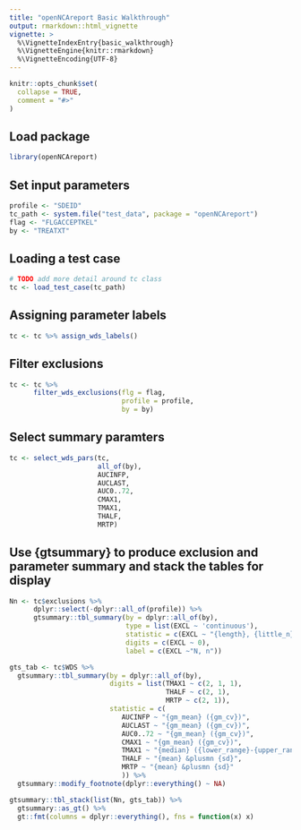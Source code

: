 ```yaml
---
title: "openNCAreport Basic Walkthrough"
output: rmarkdown::html_vignette
vignette: >
  %\VignetteIndexEntry{basic_walkthrough}
  %\VignetteEngine{knitr::rmarkdown}
  %\VignetteEncoding{UTF-8}
---
```


```r
knitr::opts_chunk$set(
  collapse = TRUE,
  comment = "#>"
)
```

## Load package

```r
library(openNCAreport)
```

## Set input parameters

```r
profile <- "SDEID"
tc_path <- system.file("test_data", package = "openNCAreport")
flag <- "FLGACCEPTKEL"
by <- "TREATXT"
```

## Loading a test case

```r
# TODO add more detail around tc class
tc <- load_test_case(tc_path)
```

## Assigning parameter labels

```r
tc <- tc %>% assign_wds_labels()
```

## Filter exclusions

```r
tc <- tc %>%
      filter_wds_exclusions(flg = flag,
                            profile = profile,
                            by = by)
```

## Select summary paramters

```r
tc <- select_wds_pars(tc,
                      all_of(by),
                      AUCINFP,
                      AUCLAST,
                      AUC0..72,
                      CMAX1,
                      TMAX1,
                      THALF,
                      MRTP)
```

## Use {gtsummary} to produce exclusion and parameter summary and stack the tables for display

```r

Nn <- tc$exclusions %>%
      dplyr::select(-dplyr::all_of(profile)) %>%
      gtsummary::tbl_summary(by = dplyr::all_of(by),
                             type = list(EXCL ~ 'continuous'),
                             statistic = c(EXCL ~ "{length}, {little_n}"),
                             digits = c(EXCL ~ 0),
                             label = c(EXCL ~"N, n"))

gts_tab <- tc$WDS %>%
  gtsummary::tbl_summary(by = dplyr::all_of(by),
                         digits = list(TMAX1 ~ c(2, 1, 1),
                                       THALF ~ c(2, 1),
                                       MRTP ~ c(2, 1)),
                         statistic = c(
                            AUCINFP ~ "{gm_mean} ({gm_cv})",
                            AUCLAST ~ "{gm_mean} ({gm_cv})",
                            AUC0..72 ~ "{gm_mean} ({gm_cv})",
                            CMAX1 ~ "{gm_mean} ({gm_cv})",
                            TMAX1 ~ "{median} ({lower_range}-{upper_range})",
                            THALF ~ "{mean} &plusmn {sd}",
                            MRTP ~ "{mean} &plusmn {sd}"
                            )) %>%
  gtsummary::modify_footnote(dplyr::everything() ~ NA)

gtsummary::tbl_stack(list(Nn, gts_tab)) %>%
  gtsummary::as_gt() %>%
  gt::fmt(columns = dplyr::everything(), fns = function(x) x)
```
